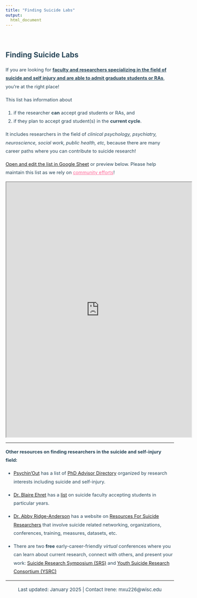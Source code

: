 ```yaml
---
title: "Finding Suicide Labs"
output: 
  html_document
---
```


<style>
  .title{
    display: none;
  }
  body {
    font-size: 11pt;
    color: #294759;
    line-height: 1.8em;
  }
  h1 {
    font-size: 17pt;
    margin-bottom: 20px;
    color: #294759;
  }
  h4 {
    font-size: 14pt;
    margin-bottom: 20px;
  }
</style>

<br>
<h1>Finding Suicide Labs</h1>

If you are looking for <u>**faculty and researchers specializing in the field of suicide and self injury and are able to admit graduate students or RAs**</u>, you're at the right place!  

This list has information about

1. if the researcher **can** accept grad students or RAs, and   
2. if they plan to accept grad student(s) in the **current cycle**.   

It includes researchers in the field of *clinical psychology, psychiatry, neuroscience, social work, public health, etc,* because there are many career paths where you can contribute to suicide research!      


[Open and edit the list in Google Sheet](https://docs.google.com/spreadsheets/d/1SV8bvFvMJQcHBq3tapgODfbhxloYd-Tmwaegvvj-xU8/edit?usp=sharing) or preview below. Please help maintain this list as we rely on <span style = "color: #FF6999"><u>community efforts</u></span>! 

<iframe src="https://docs.google.com/spreadsheets/d/e/2PACX-1vQJsK_uW93kUpG4T2R1X4Rhc2XL9y0U99hMX07AwZbw0cNUWettev0ieHU6N6rTHWaUdcDNxXOcO-14/pubhtml?widget=true&amp;headers=false"  width="110%" height="800"></iframe>

***

**Other resources on finding researchers in the suicide and self-injury field:**

* [Psychin'Out](https://www.psychinout.org/) has a list of [PhD Advisor Directory](https://docs.google.com/spreadsheets/d/1SB-y2AxbDhu5UGZbdh-GQ9DemBVPFfz0sW-pb6LW5j8/edit#gid=663188846) organized by research interests including suicide and self-injury.

* [Dr. Blaire Ehret](https://twitter.com/BlaireEhretPhD) has a [list](https://docs.google.com/spreadsheets/d/1pFkelS0l678qHVlEmLMwFcDo8k_5dP3MNYY5Ju_e_7Y/edit#gid=1078021192) on suicide faculty accepting students in  particular years. 

* [Dr. Abby Ridge-Anderson](https://twitter.com/AbbyAraCUA) has a website on [Resources For Suicide Researchers](https://abbyraphd.github.io/SRSToolbox/resources.html) that involve suicide related networking, organizations, conferences, training, measures, datasets, etc. 

* There are two **free** early-career-friendly *virtual* conferences where you can learn about current research, connect with others, and present your work: [Suicide Research Symposium (SRS)](https://www.suicideresearchsymposium.com/home) and [Youth Suicide Research Consortium (YSRC)](https://www.youthsuicideresearch.org/) 


---
<div style="text-align:center">
  <p style = "font-size: 11.2pt; font-weight: 400;line-height: 0.7cm;">Last updated: January 2025 | Contact Irene: mxu226@wisc.edu</p>
</div>
